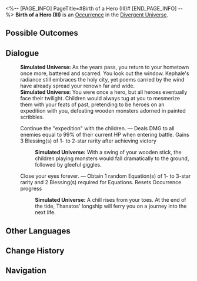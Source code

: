 <%-- [PAGE_INFO]
PageTitle=#Birth of a Hero (III)#
[END_PAGE_INFO] --%>
{{Stub}}
{{Simulated Universe Event Infobox
|id            = 25901-2
|title         = 
|image         = <!--TBA: SpriteOutput/Rogue/RandomEvent/PicRogueEvent_32.png-->
|domains_su    = 
|domains_swarm = 
|domains_gng   = 
|domains_du    = Unknown
|domains_und   = 
|requirements  = 
|prev          = 
|next          = 
|characters    = 
|factions      = 
|order         = 
|order_du      = 144
}}
'''Birth of a Hero (III)''' is an [[Divergent Universe/Occurrence|Occurrence]] in the [[Divergent Universe]].

==Possible Outcomes==
{{Possible Outcomes
|choice_1 = Continue the "expedition" with the children.
|result_1 = Deals DMG to all enemies equal to 99% of their current HP when entering battle. Gains 3 Blessing(s) of 1- to 2-star rarity after achieving victory

|choice_2 = Close your eyes forever.
|result_2 = Obtain 1 random Equation(s) of 1- to 3-star rarity and 2 Blessing(s) required for Equations. Resets Occurrence progress

}}
<!--
==Gameplay Notes==
* 
-->
==Dialogue==
{{Dialogue Start}}
:'''Simulated Universe:''' As the years pass, you return to your hometown once more, battered and scarred. You look out the window. Kephale's radiance still embraces the holy city, yet poems carried by the wind have already spread your renown far and wide.
:'''Simulated Universe:''' You were once a hero, but all heroes eventually face their twilight. Children would always tug at you to mesmerize them with your feats of past, pretending to be heroes on an expedition with you, defeating wooden monsters adorned in painted scribbles.
:{{DIcon|Star}} Continue the "expedition" with the children. &mdash; Deals DMG to all enemies equal to 99% of their current HP when entering battle. Gains 3 Blessing(s) of 1- to 2-star rarity after achieving victory
::'''Simulated Universe:''' With a swing of your wooden stick, the children playing monsters would fall dramatically to the ground, followed by gleeful giggles.
:{{DIcon|Star}} Close your eyes forever. &mdash; Obtain 1 random Equation(s) of 1- to 3-star rarity and 2 Blessing(s) required for Equations. Resets Occurrence progress
::'''Simulated Universe:''' A chill rises from your toes. At the end of the tide, Thanatos' longship will ferry you on a journey into the next life.
{{Dialogue End}}

==Other Languages==
{{Other Languages
|en   = Birth of a Hero (III)
|zhs  = 英雄的诞生（其三）
|zht  = 英雄的誕生（其三）
|ja   = {{Rubi|英雄|えいゆう}}の{{Rubi|誕生|たんじょう}}（その3）
|ko   = 영웅의 탄생(3)
|es   = El nacimiento de un héroe III
|fr   = Naissance d'un héros (III)
|ru   = Рождение героя III
|th   = กำเนิดวีรชน (III)
|vi   = Sự Ra Đời Của Anh Hùng (III)
|de   = Geburt eines Helden (III)
|id   = Lahirnya Pahlawan 3
|pt   = O Nascimento de um Herói (III)
}}

==Change History==
{{Change History|3.1}}

==Navigation==
{{Occurrence Navbox}}